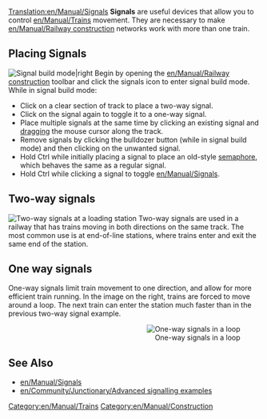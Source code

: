 [[Translation:en/Manual/Signals]]
'''Signals''' are useful devices that allow you to control [[en/Manual/Trains]] movement.  They are necessary to make [[en/Manual/Railway construction]] networks work with more than one train.

[[Category:en/Manual/Trains]]
[[Category:en/Manual/Construction]]

==Placing Signals==
[[File:en/Manual/Signals-icon2.png|none|frame|Signal build mode|right]]
Begin by opening the [[en/Manual/Railway construction]] toolbar and click the signals icon to enter signal build mode.  While in signal build mode:

*Click on a clear section of track to place a two-way signal.
*Click on the signal again to toggle it to a one-way signal. 
*Place multiple signals at the same time by clicking an existing signal and [https://www.wikipedia.org/wiki/Drag-and-drop dragging] the mouse cursor along the track.
*Remove signals by clicking the bulldozer button (while in signal build mode) and then clicking on the unwanted signal.
*Hold Ctrl while initially placing a signal to place an old-style [[en/Manual/Signals|semaphore]], which behaves the same as a regular signal.
*Hold Ctrl while clicking a signal to toggle [[en/Manual/Signals]].

==Two-way signals==
[[File:en/Manual/2-way signals.png|frame|right|Two-way signals at a loading station]]
Two-way signals are used in a railway that has trains moving in both directions on the same track.  The most common use is at end-of-line stations, where trains enter and exit the same end of the station.<br clear="all" />

==One way signals==
One-way signals limit train movement to one direction, and allow for more efficient train running.  In the image on the right, trains are forced to move around a loop. The next train can enter the station much faster than in the previous two-way signal example.
<div align=right>[[File:en/Manual/1-way signal loop.png|frame|none|One-way signals in a loop]]</div>
==See Also==
* [[en/Manual/Signals]]
* [[en/Community/Junctionary/Advanced signalling examples]]